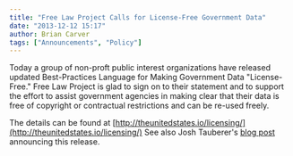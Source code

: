 ```yaml
---
title: "Free Law Project Calls for License-Free Government Data"
date: "2013-12-12 15:17"
author: Brian Carver
tags: ["Announcements", "Policy"]
---
```


Today a group of non-proft public interest organizations have released
updated Best-Practices Language for Making Government Data
"License-Free." Free Law Project is glad to sign on to their statement
and to support the effort to assist government agencies in making clear
that their data is free of copyright or contractual restrictions and can
be re-used freely.

The details can be found at [http://theunitedstates.io/licensing/](http://theunitedstates.io/licensing/) See
also Josh Tauberer's [blog
post](http://razor.occams.info/blog/2013/12/12/updated-guidance-for-federal-agencies-open-data-licensing/)
announcing this release.


